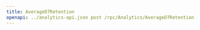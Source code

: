---
title: AverageD7Retention
openapi: ../analytics-api.json post /rpc/Analytics/AverageD7Retention
---
